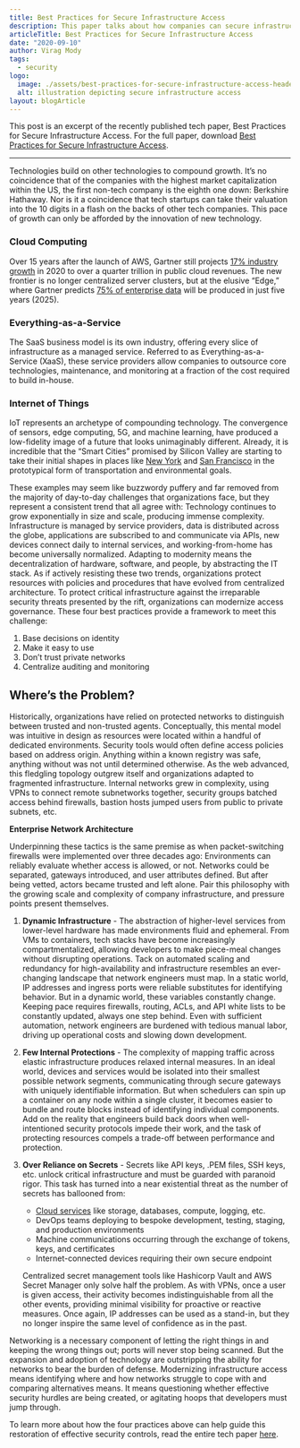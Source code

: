 ```yaml
---
title: Best Practices for Secure Infrastructure Access
description: This paper talks about how companies can secure infrastructure access by basing decisions on identity, not trusting private networks, and centralizing auditing/monitoring.
articleTitle: Best Practices for Secure Infrastructure Access
date: "2020-09-10"
author: Virag Mody
tags:
  - security
logo:
  image: ./assets/best-practices-for-secure-infrastructure-access-header.png
  alt: illustration depicting secure infrastructure access
layout: blogArticle
---
```



This post is an excerpt of the recently published tech paper, Best Practices for Secure Infrastructure Access. For the full paper, download [Best Practices for Secure Infrastructure Access](https://goteleport.com/resources/white-papers/secure-infrastructure-access/).

---

Technologies build on other technologies to compound growth. It’s no coincidence that of the companies with the highest market capitalization within the US, the first non-tech company is the eighth one down: Berkshire Hathaway. Nor is it a coincidence that tech startups can take their valuation into the 10 digits in a flash on the backs of other tech companies.  This pace of growth can only be afforded by the innovation of new technology.


### Cloud Computing

Over 15 years after the launch of AWS, Gartner still projects [17% industry growth](https://www.gartner.com/en/newsroom/press-releases/2019-11-13-gartner-forecasts-worldwide-public-cloud-revenue-to-grow-17-percent-in-2020) in 2020 to over a quarter trillion in public cloud revenues. The new frontier is no longer centralized server clusters, but at the elusive “Edge,” where Gartner predicts [75% of enterprise data](https://www.gartner.com/smarterwithgartner/what-edge-computing-means-for-infrastructure-and-operations-leaders/) will be produced in just five years (2025).


### Everything-as-a-Service

The SaaS business model is its own industry, offering every slice of infrastructure as a managed service. Referred to as Everything-as-a-Service (XaaS), these service providers allow companies to outsource core technologies, maintenance, and monitoring at a fraction of the cost required to build in-house.

<BlogImage src="./assets/best-practices-for-secure-infrastructure-access-1.png" alt="identify what you are already doing in the cloud from Gartner" width="100%"/>

### Internet of Things

IoT represents an archetype of compounding technology. The convergence of sensors, edge computing, 5G, and machine learning, have produced a low-fidelity image of a future that looks unimaginably different. Already, it is incredible that the “Smart Cities” promised by Silicon Valley are starting to take their initial shapes in places like [New York](https://www.ny-engineers.com/blog/how-new-york-is-becoming-a-smart-city) and [San Francisco](https://youtu.be/q2hj0mK6HKc) in the prototypical form of transportation and environmental goals.

These examples may seem like buzzwordy puffery and far removed from the majority of day-to-day challenges that organizations face, but they represent a consistent trend that all agree with: Technology continues to grow exponentially in size and scale, producing immense complexity. Infrastructure is managed by service providers, data is distributed across the globe, applications are subscribed to and communicate via APIs, new devices connect daily to internal services, and working-from-home has become universally normalized. Adapting to modernity means the decentralization of hardware, software, and people, by abstracting the IT stack. As if actively resisting these two trends, organizations protect resources with policies and procedures that have evolved from centralized architecture. To protect critical infrastructure against the irreparable security threats presented by the rift, organizations can modernize access governance. These four best practices provide a framework to meet this challenge:

1. Base decisions on identity
2. Make it easy to use
3. Don’t trust private networks
4. Centralize auditing and monitoring


## Where’s the Problem?

Historically, organizations have relied on protected networks to distinguish between trusted and non-trusted agents. Conceptually, this mental model was intuitive in design as resources were located within a handful of dedicated environments. Security tools would often define access policies based on address origin. Anything within a known registry was safe, anything without was not until determined otherwise. As the web advanced, this fledgling topology outgrew itself and organizations adapted to fragmented infrastructure. Internal networks grew in complexity, using VPNs to connect remote subnetworks together, security groups batched access behind firewalls, bastion hosts jumped users from public to private subnets, etc.

<BlogImage src="./assets/best-practices-for-secure-infrastructure-access-2.png" alt="enterprise network artchitecture" width="100%"/>

<EmailSubscribeViolet />

**Enterprise Network Architecture**

Underpinning these tactics is the same premise as when packet-switching firewalls were implemented over three decades ago: Environments can reliably evaluate whether access is allowed, or not. Networks could be separated, gateways introduced, and user attributes defined. But after being vetted, actors became trusted and left alone. Pair this philosophy with the growing scale and complexity of company infrastructure, and pressure points present themselves.


1. **Dynamic Infrastructure** - The abstraction of higher-level services from lower-level hardware has made environments fluid and ephemeral. From VMs to containers, tech stacks have become increasingly compartmentalized, allowing developers to make piece-meal changes without disrupting operations. Tack on automated scaling and redundancy for high-availability and infrastructure resembles an ever-changing landscape that network engineers must map. In a static world, IP addresses and ingress ports were reliable substitutes for identifying behavior. But in a dynamic world, these variables constantly change. Keeping pace requires firewalls, routing, ACLs, and API white lists to be constantly updated, always one step behind. Even with sufficient automation, network engineers are burdened with tedious manual labor, driving up operational costs and slowing down development.
2. **Few Internal Protections** - The complexity of mapping traffic across elastic infrastructure produces relaxed internal measures. In an ideal world, devices and services would be isolated into their smallest possible network segments, communicating through secure gateways with uniquely identifiable information. But when schedulers can spin up a container on any node within a single cluster, it becomes easier to bundle and route blocks instead of identifying individual components. Add on the reality that engineers build back doors when well-intentioned security protocols impede their work, and the task of protecting resources compels a trade-off between performance and protection.
3. **Over Reliance on Secrets** - Secrets like API keys, .PEM files, SSH keys, etc. unlock critical infrastructure and must be guarded with paranoid rigor. This task has turned into a near existential threat as the number of secrets has ballooned from:
	* [Cloud services](https://aws.amazon.com/products/) like storage, databases, compute, logging, etc.
	* DevOps teams deploying to bespoke development, testing, staging, and production environments
	* Machine communications occurring through the exchange of tokens, keys, and certificates
	* Internet-connected devices requiring their own secure endpoint

	Centralized secret management tools like Hashicorp Vault and AWS Secret Manager only solve half the problem. As with VPNs, once a user is
	given access, their activity becomes indistinguishable from all the other events, providing minimal visibility for proactive or reactive
	measures. Once again, IP addresses can be used as a stand-in, but they no longer inspire the same level of confidence as in the past.

Networking is a necessary component of letting the right things in and keeping the wrong things out; ports will never stop being scanned.
But the expansion and adoption of technology are outstripping the ability for networks to bear the burden of defense. Modernizing
infrastructure access means identifying where and how networks struggle to cope with and comparing alternatives means. It means questioning
whether effective security hurdles are being created, or agitating hoops that developers must jump through.

To learn more about how the four practices above can help guide this restoration of effective security controls, read the entire tech paper
[here](https://goteleport.com/resources/white-papers/secure-infrastructure-access/).
